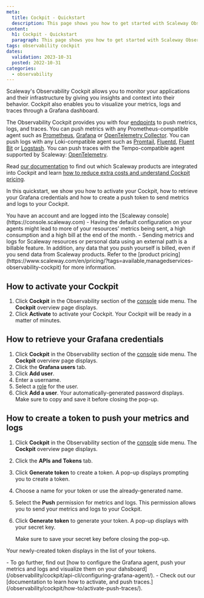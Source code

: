 ```yaml
---
meta:
  title: Cockpit - Quickstart
  description: This page shows you how to get started with Scaleway Observability.
content:
  h1: Cockpit - Quickstart
  paragraph: This page shows you how to get started with Scaleway Observability.
tags: observability cockpit
dates:
  validation: 2023-10-31
  posted: 2022-10-31
categories:
  - observability
---
```


Scaleway's Observability Cockpit allows you to monitor your applications and their infrastructure by giving you insights and context into their behavior. Cockpit also enables you to visualize your metrics, logs and traces through a Grafana dashboard.

The Observability Cockpit provides you with four [endpoints](/observability/cockpit/concepts/#endpoints) to push metrics, logs, and traces. You can push metrics with any Prometheus-compatible agent such as [Prometheus](https://prometheus.io/docs/introduction/overview/), [Grafana](https://grafana.com/docs/agent/latest/) or [OpenTelemetry Collector](https://opentelemetry.io/docs/collector/).
You can push logs with any Loki-compatible agent such as [Promtail](https://grafana.com/docs/loki/latest/clients/promtail/), [Fluentd](https://docs.fluentd.org/), [Fluent Bit](https://docs.fluentbit.io/manual/) or [Logstash](https://www.elastic.co/guide/en/logstash/current/introduction.html).
You can push traces with the Tempo-compatible agent supported by Scaleway: [OpenTelemetry](https://opentelemetry.io/docs/what-is-opentelemetry/).

Read [our documentation](/observability/cockpit/reference-content/cockpit-limitations/) to find out which Scaleway products are integrated into Cockpit and learn [how to reduce extra costs and understand Cockpit pricing](/observability/cockpit/reference-content/understanding-cockpit-usage/).

In this quickstart, we show you how to activate your Cockpit, how to retrieve your Grafana credentials and how to create a push token to send metrics and logs to your Cockpit.

<Macro id="iam-requirements" />
 
<Message type="requirement">
  You have an account and are logged into the [Scaleway console](https://console.scaleway.com)
</Message>

<Message type="important">
 - Having the default configuration on your agents might lead to more of your resources' metrics being sent, a high consumption and a high bill at the end of the month.
 - Sending metrics and logs for Scaleway resources or personal data using an external path is a billable feature. In addition, any data that you push yourself is billed, even if you send data from Scaleway products. Refer to the [product pricing](https://www.scaleway.com/en/pricing/?tags=available,managedservices-observability-cockpit) for more information.
</Message>

## How to activate your Cockpit

1. Click **Cockpit** in the Observability section of the [console](https://console.scaleway.com/) side menu. The **Cockpit** overview page displays.
2. Click **Activate** to activate your Cockpit. Your Cockpit will be ready in a matter of minutes.

## How to retrieve your Grafana credentials

1. Click **Cockpit** in the Observability section of the [console](https://console.scaleway.com/) side menu. The **Cockpit** overview page displays.
2. Click the **Grafana users** tab.
3. Click **Add user**.
4. Enter a username.
5. Select a [role](/observability/cockpit/concepts/#grafana-users/) for the user.
6. Click **Add a user**. Your automatically-generated password displays. Make sure to copy and save it before closing the pop-up.

## How to create a token to push your metrics and logs

1. Click **Cockpit** in the Observability section of the [console](https://console.scaleway.com/) side menu. The **Cockpit** overview page displays.
2. Click the **APIs and Tokens** tab.
3. Click **Generate token** to create a token. A pop-up displays prompting you to create a token.
4. Choose a name for your token or use the already-generated name.
5. Select the **Push** permission for metrics and logs. This permission allows you to send your metrics and logs to your Cockpit.
6. Click **Generate token** to generate your token. A pop-up displays with your secret key.

    <Message type="important">
    Make sure to save your secret key before closing the pop-up.
    </Message>

Your newly-created token displays in the list of your tokens.

<Message type="tip">
  - To go further, find out [how to configure the Grafana agent, push your metrics and logs and visualize them on your dahsboard](/observability/cockpit/api-cli/configuring-grafana-agent/).
  - Check out our [documentation to learn how to activate, and push traces.](/observability/cockpit/how-to/activate-push-traces/).
</Message>


